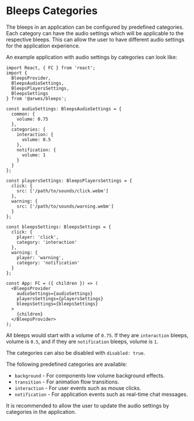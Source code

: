 
# Bleeps Categories

The bleeps in an application can be configured by predefined categories.
Each category can have the audio settings which will be applicable to the
respective bleeps. This can allow the user to have different
audio settings for the application experience.

An example application with audio settings by categories can look like:

```tsx
import React, { FC } from 'react';
import {
  BleepsProvider,
  BleepsAudioSettings,
  BleepsPlayersSettings,
  BleepsSettings
} from '@arwes/bleeps';

const audioSettings: BleepsAudioSettings = {
  common: {
    volume: 0.75
  },
  categories: {
    interaction: {
      volume: 0.5
    },
    notification: {
      volume: 1
    }
  }
};

const playersSettings: BleepsPlayersSettings = {
  click: {
    src: ['/path/to/sounds/click.webm']
  },
  warning: {
    src: ['/path/to/sounds/warning.webm']
  }
};

const bleepsSettings: BleepsSettings = {
  click: {
    player: 'click',
    category: 'interaction'
  },
  warning: {
    player: 'warning',
    category: 'notification'
  }
};

const App: FC = ({ children }) => (
  <BleepsProvider
    audioSettings={audioSettings}
    playersSettings={playersSettings}
    bleepsSettings={bleepsSettings}
  >
    {children}
  </BleepsProvider>
);
```

All bleeps would start with a volume of `0.75`. If they are `interaction` bleeps,
volume is `0.5`, and if they are `notification` bleeps, volume is `1`.

The categories can also be disabled with `disabled: true`.

The following predefined categories are available:

- `background` - For components low volume background effects.
- `transition` - For animation flow transitions.
- `interaction` - For user events such as mouse clicks.
- `notification` - For application events such as real-time chat messages.

It is recommended to allow the user to update the audio settings by categories
in the application.
